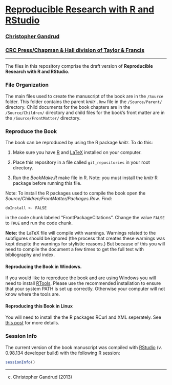 # [Reproducible Research with R and RStudio](http://christophergandrud.github.io/RepResR-RStudio/)

### [Christopher Gandrud](http://christophergandrud.blogspot.com/p/biocontact.html)

### [CRC Press/Chapman & Hall division of Taylor & Francis](http://www.crcpress.com/product/isbn/9781466572843)


---

The files in this repository comprise the draft version of **Reproducible Research with R and RStudio**.

### File Organization

The main files used to create the manuscript of the book are in the `/Source` folder. This folder contains the parent *knitr* `.Rnw` file in the `/Source/Parent/` directory. Child documents for the book chapters are in the `/Source/Children/` directory and child files for the book's front matter are in the `/Source/FrontMatter/` directory.

### Reproduce the Book

The book can be reproduced by using the R package *knitr*. To do this:

1. Make sure you have [R](http://www.r-project.org/) and [LaTeX](http://www.latex-project.org/ftp.html) installed on your computer.

2. Place this repository in a file called `git_repositories` in your root directory.

3. Run the *BookMake.R* make file in R. Note: you must install the *knitr* R package before running this file.

Note: To install the R packages used to compile the book open the *Source/Children/FrontMatter/Packages.Rnw*. Find:

```
doInstall <- FALSE
```

in the code chunk labeled "FrontPackageCitations". Change the value `FALSE` to `TRUE` and run the code chunk.

**Note:** the LaTeX file will compile with warnings. Warnings related to the subfigures should be ignored (the process that creates these warnings was kept despite the warnings for stylistic reasons.) But because of this you will need to compile the document a few times to get the full text with bibliography and index.

#### Reproducing the Book in Windows.

If you would like to reproduce the book and are using Windows you will need to install [RTools](http://cran.r-project.org/bin/windows/Rtools/installer.html). Please use the recommended installation to ensure that your system PATH is set up correctly. Otherwise your computer will not know where the tools are.

#### Reproducing this Book in Linux

You will need to install the the R packages RCurl and XML seperately. See [this post](https://github.com/cboettig/treeBASE/issues/5) for more details.

### Session Info
The current version of the book manuscript was compiled with [RStudio](http://www.rstudio.com/) (v. 0.98.134 developer build) with the following R session:

```r
sessionInfo()
```

---

(c) Christopher Gandrud (2013)

